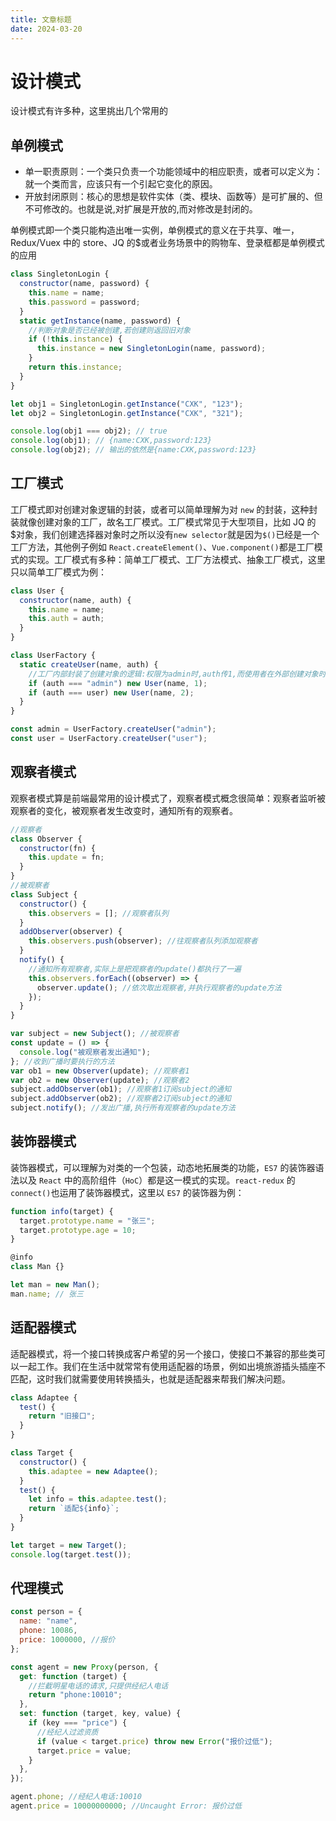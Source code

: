 ```yaml
---
title: 文章标题
date: 2024-03-20
---
```


# 设计模式

设计模式有许多种，这里挑出几个常用的

## 单例模式

- 单一职责原则：一个类只负责一个功能领域中的相应职责，或者可以定义为：就一个类而言，应该只有一个引起它变化的原因。
- 开放封闭原则：核心的思想是软件实体（类、模块、函数等）是可扩展的、但不可修改的。也就是说,对扩展是开放的,而对修改是封闭的。

单例模式即一个类只能构造出唯一实例，单例模式的意义在于共享、唯一，Redux/Vuex 中的 store、JQ 的\$或者业务场景中的购物车、登录框都是单例模式的应用

```js
class SingletonLogin {
  constructor(name, password) {
    this.name = name;
    this.password = password;
  }
  static getInstance(name, password) {
    //判断对象是否已经被创建,若创建则返回旧对象
    if (!this.instance) {
      this.instance = new SingletonLogin(name, password);
    }
    return this.instance;
  }
}

let obj1 = SingletonLogin.getInstance("CXK", "123");
let obj2 = SingletonLogin.getInstance("CXK", "321");

console.log(obj1 === obj2); // true
console.log(obj1); // {name:CXK,password:123}
console.log(obj2); // 输出的依然是{name:CXK,password:123}
```

## 工厂模式

工厂模式即对创建对象逻辑的封装，或者可以简单理解为对 `new` 的封装，这种封装就像创建对象的工厂，故名工厂模式。工厂模式常见于大型项目，比如 JQ 的\$对象，我们创建选择器对象时之所以没有`new selector`就是因为`$()`已经是一个工厂方法，其他例子例如 `React.createElement()`、`Vue.component()`都是工厂模式的实现。工厂模式有多种：简单工厂模式、工厂方法模式、抽象工厂模式，这里只以简单工厂模式为例：

```js
class User {
  constructor(name, auth) {
    this.name = name;
    this.auth = auth;
  }
}

class UserFactory {
  static createUser(name, auth) {
    //工厂内部封装了创建对象的逻辑:权限为admin时,auth传1,而使用者在外部创建对象时,不需要知道admin对应哪个字段
    if (auth === "admin") new User(name, 1);
    if (auth === user) new User(name, 2);
  }
}

const admin = UserFactory.createUser("admin");
const user = UserFactory.createUser("user");
```

## 观察者模式

观察者模式算是前端最常用的设计模式了，观察者模式概念很简单：观察者监听被观察者的变化，被观察者发生改变时，通知所有的观察者。

```js
//观察者
class Observer {
  constructor(fn) {
    this.update = fn;
  }
}
//被观察者
class Subject {
  constructor() {
    this.observers = []; //观察者队列
  }
  addObserver(observer) {
    this.observers.push(observer); //往观察者队列添加观察者
  }
  notify() {
    //通知所有观察者,实际上是把观察者的update()都执行了一遍
    this.observers.forEach((observer) => {
      observer.update(); //依次取出观察者,并执行观察者的update方法
    });
  }
}

var subject = new Subject(); //被观察者
const update = () => {
  console.log("被观察者发出通知");
}; //收到广播时要执行的方法
var ob1 = new Observer(update); //观察者1
var ob2 = new Observer(update); //观察者2
subject.addObserver(ob1); //观察者1订阅subject的通知
subject.addObserver(ob2); //观察者2订阅subject的通知
subject.notify(); //发出广播,执行所有观察者的update方法
```

## 装饰器模式

装饰器模式，可以理解为对类的一个包装，动态地拓展类的功能，`ES7` 的装饰器语法以及 `React` 中的高阶组件（`HoC`）都是这一模式的实现。`react-redux` 的 `connect()`也运用了装饰器模式，这里以 `ES7` 的装饰器为例：

```js
function info(target) {
  target.prototype.name = "张三";
  target.prototype.age = 10;
}

@info
class Man {}

let man = new Man();
man.name; // 张三
```

## 适配器模式

适配器模式，将一个接口转换成客户希望的另一个接口，使接口不兼容的那些类可以一起工作。我们在生活中就常常有使用适配器的场景，例如出境旅游插头插座不匹配，这时我们就需要使用转换插头，也就是适配器来帮我们解决问题。

```js
class Adaptee {
  test() {
    return "旧接口";
  }
}

class Target {
  constructor() {
    this.adaptee = new Adaptee();
  }
  test() {
    let info = this.adaptee.test();
    return `适配${info}`;
  }
}

let target = new Target();
console.log(target.test());
```

## 代理模式

```js
const person = {
  name: "name",
  phone: 10086,
  price: 1000000, //报价
};

const agent = new Proxy(person, {
  get: function (target) {
    //拦截明星电话的请求,只提供经纪人电话
    return "phone:10010";
  },
  set: function (target, key, value) {
    if (key === "price") {
      //经纪人过滤资质
      if (value < target.price) throw new Error("报价过低");
      target.price = value;
    }
  },
});

agent.phone; //经纪人电话:10010
agent.price = 10000000000; //Uncaught Error: 报价过低
```